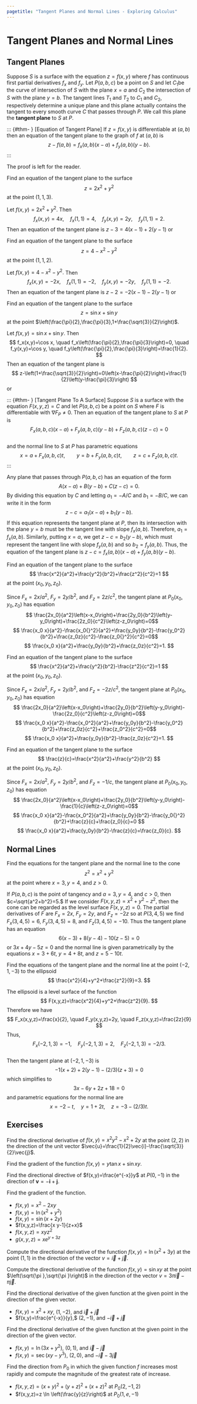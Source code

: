```yaml
---
pagetitle: "Tangent Planes and Normal Lines - Exploring Calculus"
---
```

# Tangent Planes and Normal Lines


## Tangent Planes

Suppose $S$ is a surface with the equation $z=f(x,y)$ where $f$ has continuous first partial derivatives $f_x$ and $f_y$. 
Let $P(a,b,c)$ be a point on $S$ and let $C_1$be the curve of intersection of $S$ with the plane $x=a$ and $C_2$ the intersection of $S$ with the plane $y=b$. 
The tangent lines $T_1$ and $T_2$ to $C_1$ and $C_2$, respectively determine a unique plane and this plane actually contains the tangent to every smooth curve $C$ that passes through $P.$ 
We call this plane the \index{tangent plane} **tangent plane**  to $S$ at $P$.


::: {#thm- } [Equation of Tangent Plane]
If $z=f(x,y)$ is differentiable at $(a,b)$ then an equation of the tangent plane to the graph of $f$ at $(a,b)$ is 
$$
z-f(a,b)=f_x(a,b)(x-a)+f_y(a,b)(y-b).
$$
::: 

::: {.proof }
The proof is left for the reader.
::: 



::: {#exm- } 
Find an equation of the tangent plane to the surface 
$$
z=2x^2+y^2
$$ 
at the point $(1,1,3)$.
::: 

::: {.solution }
Let $f(x,y)=2x^2+y^2.$ 
Then 
$$
f_x(x,y)=4x, \quad 
f_x(1,1)=4, \quad 
f_y(x,y)=2y, \quad
f_y(1,1)=2. 
$$
Then an equation of the tangent
plane is $z-3=4(x-1)+2(y-1)$ or 
\begin{equation}
z=4x+2y-3.
\tag*{}
\end{equation}
::: 


::: {#exm- } 
Find an equation of the tangent plane to the surface 
$$
z=4-x^2-y^2
$$ 
at the point $(1,1,2)$. 
::: 

::: {.solution }
Let $f(x,y)=4-x^2-y^2.$ 
Then 
$$
f_x(x,y)=-2x, \quad 
f_x(1,1)=-2, \quad 
f_y(x,y)=-2y, \quad
f_y(1,1)=-2. 
$$
Then an equation of the tangent
plane is $z-2=-2(x-1)-2(y-1)$ or 
\begin{equation}
z=-2x-2y+6
\tag*{}
\end{equation}
::: 


::: {#exm- } 
Find an equation of the tangent plane to the surface 
$$
z=\sin x+\sin y
$$ 
at the point $\left(\frac{\pi}{2},\frac{\pi}{3},1+\frac{\sqrt{3}}{2}\right)$. 
::: 

::: {.solution }
Let $f(x,y)=\sin x+\sin y$. 
Then 
$$
f_x(x,y)=\cos x, \quad 
f_x\left(\frac{\pi}{2},\frac{\pi}{3}\right)=0, \quad 
f_y(x,y)=\cos y, \quad
f_y\left(\frac{\pi}{2},\frac{\pi}{3}\right)=\frac{1}{2}.
$$
Then an equation of the tangent
plane is 
$$
z-\left(1+\frac{\sqrt{3}}{2}\right)=0\left(x-\frac{\pi}{2}\right)+\frac{1}{2}\left(y-\frac{\pi}{3}\right)
$$ 
or 
\begin{equation}
z=\frac{1}{2}y-\frac{\pi}{6}+1+\frac{\sqrt{3}}{2}
\tag*{}
\end{equation}
::: 


::: {#thm- } [Tangent Plane To A Surface]
Suppose $S$ is a surface with the equation $F(x,y,z)=C$ and let $P(a,b,c)$ be a point on $S$ where $F$ is differentiable with $\nabla F_P\neq 0.$ Then an equation of the tangent plane to $S$ at $P$ is
$$
F_x(a,b,c)(x-a)+F_y(a,b,c)(y-b)+F_z(a,b,c)(z-c)=0
$$  
and the normal line to $S$ at $P$ has parametric equations 
$$
x=a+F_x(a,b,c) t, \qquad 
y=b+F_y(a,b,c) t, \qquad 
z=c+F_z(a,b,c) t.$$
::: 
 
::: {.proof }
Any plane that passes through $P(a,b,c)$ has an equation of the form 
$$
A(x-a)+B(y-b)+C(z-c)=0.
$$ 
By dividing this equation by $C$
and letting $a_1=-A/C$ and $b_1=-B/C$, we can write it in the form 
$$
z-c=a_1(x-a)+b_1(y-b).
$$ 
If this equation represents the tangent plane at
$P$, then its intersection with the plane $y=b$ must be the tangent line with slope $f_x(a,b)$. 
Therefore, $a_1=f_x(a,b).$ 
Similarly, putting
$x=a$, we get $z-c=b_2(y-b),$ which must represent the tangent line with slope $f_y(a,b)$ and so $b_2=f_y(a,b).$ 
Thus, the equation of
the tangent plane is $z-c=f_x(a,b)(x-a)+f_y(a,b)(y-b).$ 
::: 


::: {#exm- } 
Find an equation of the tangent plane to the surface 
$$
\frac{x^2}{a^2}+\frac{y^2}{b^2}+\frac{z^2}{c^2}=1
$$
at the point $(x_0,y_0,z_0)$.
::: 

::: {.solution }
Since 
$F_x=2x/a^2,$ 
$F_y=2y/b^2,$ and 
$F_z=2z/c^2,$ 
the tangent plane at $P_0\left(x_0,y_0,z_0\right)$ has equation  
$$
\frac{2x_0}{a^2}\left(x-x_0\right)+\frac{2y_0}{b^2}\left(y-y_0\right)+\frac{2z_0}{c^2}\left(z-z_0\right)=0$$
$$
\frac{x_0 x}{a^2}-\frac{x_0{}^2}{a^2}+\frac{y_0y}{b^2}-\frac{y_0^2}{b^2}+\frac{z_0z}{c^2}-\frac{z_0{}^2}{c^2}=0$$
$$
\frac{x_0 x}{a^2}+\frac{y_0y}{b^2}+\frac{z_0z}{c^2}=1.
$$
::: 

::: {#exm- } 
Find an equation of the tangent plane to the surface 
 $$
\frac{x^2}{a^2}+\frac{y^2}{b^2}-\frac{z^2}{c^2}=1
$$ 
at the point $(x_0,y_0,z_0)$.
::: 

::: {.solution }
Since 
$F_x=2x/a^2,$ 
$F_y=2y/b^2,$ and 
$F_z=-2z/c^2,$ 
the tangent plane at $P_0\left(x_0,y_0,z_0\right)$ has equation  
$$
\frac{2x_0}{a^2}\left(x-x_0\right)+\frac{2y_0}{b^2}\left(y-y_0\right)-\frac{2z_0}{c^2}\left(z-z_0\right)=0$$
$$
\frac{x_0 x}{a^2}-\frac{x_0^2}{a^2}+\frac{y_0y}{b^2}-\frac{y_0^2}{b^2}+\frac{z_0z}{c^2}+\frac{z_0^2}{c^2}=0$$
$$
\frac{x_0 x}{a^2}+\frac{y_0y}{b^2}-\frac{z_0z}{c^2}=1.
$$
::: 

::: {#exm- } 
Find an equation of the tangent plane to the surface 
$$
\frac{z}{c}=\frac{x^2}{a^2}+\frac{y^2}{b^2}
$$
at the point $(x_0,y_0,z_0)$.
::: 

::: {.solution }
Since 
$F_x=2x/a^2,$ 
$F_y=2y/b^2,$ and 
$F_z=-1/c,$ 
the tangent plane at $P_0\left(x_0,y_0,z_0\right)$ has equation
$$
\frac{2x_0}{a^2}\left(x-x_0\right)+\frac{2y_0}{b^2}\left(y-y_0\right)-\frac{1}{c}\left(z-z_0\right)=0$$
$$
\frac{x_0 x}{a^2}-\frac{x_0^2}{a^2}+\frac{y_0y}{b^2}-\frac{y_0{}^2}{b^2}+\frac{z}{c}+\frac{z_0}{c}=0
$$ 
$$
\frac{x_0 x}{a^2}+\frac{y_0y}{b^2}-\frac{z}{c}=\frac{z_0}{c}.
$$
::: 

## Normal Lines


::: {#exm- } 
Find the equations for the tangent plane and the normal line to the cone 
$$
z^2=x^2+y^2
$$ 
at the point where $x=3, y=4,$ and $z>0.$
::: 

::: {.solution }
If $P(a,b,c)$ is the point of tangency and $a=3, y=4,$ and $c>0,$ then $c=\sqrt{a^2+b^2}=5.$ 
If we consider $F(x,y,z)=x^2+y^2-z^2,$
then the cone can be regarded as the level surface $F(x,y,z)=0.$ 
The partial derivatives of $F$ are $F_x=2x$, $F_y=2y$, and $F_z=-2z$
so at $P(3,4,5)$ we find $F_x(3,4,5)=6$, $F_y(3,4,5)=8,$ and $F_z(3,4,5)=-10.$ Thus the tangent plane has an equation 
$$6(x-3)+8(y-4)-10(z-5)=0$$
or $3x+4y-5z=0$ and the normal line is given parametrically by the equations $x=3+6t ,$ $y=4+8t,$ and $z=5-10t.$ 
::: 


::: {#exm- } 
Find the equations of the tangent plane and the normal line at the point $(-2,1,-3)$ to the ellipsoid 
$$
\frac{x^2}{4}+y^2+\frac{z^2}{9}=3.
$$
::: 

::: {.solution }
The ellipsoid is a level surface of the function 
$$
F(x,y,z)=\frac{x^2}{4}+y^2+\frac{z^2}{9}.
$$ 
Therefore we have  
$$
F_x(x,y,z)=\frac{x}{2}, \quad 
F_y(x,y,z)=2y, \quad 
F_z(x,y,z)=\frac{2z}{9}
$$
Thus, 
$$
F_x(-2,1,3)=-1, \quad 
F_y(-2,1,3)=2, \quad F_z(-2,1,3)=-2/3.
$$  
Then the tangent plane at $(-2,1,-3)$ is 
$$
-1(x+2)+2(y-1)-(2/3)(z+3)=0
$$ 
which simplifies to 
$$
3x-6y+2z+18=0
$$ 
and parametric equations for the normal line are 
$$
x=-2- t, \quad 
y=1+2t, \quad 
z=-3-(2/3)t.
$$
::: 

## Exercises

::: {#exr- } 
Find the directional derivative of $f(x,y)=x^2y^2-x^2+2y$ at the point $(2,2)$ in the direction of the unit vector $\vec{u}=\frac{1}{2}\vec{i}-\frac{\sqrt{3}}{2}\vec{j}$.
::: 

::: {#exr- } 
Find the gradient of the function $f(x,y)=y \tan  x+\sin xy$.
::: 

::: {#exr- } 
Find the directional directive of $f(x,y)=\frac{e^{-x}}y$ at $P(0,-1)$ in the direction of $\mathbf{v}=-\mathbf{i}+\mathbf{j}$.
::: 

::: {#exr- } 
Find the gradient of the function.
 
- $f(x,y)=x^2-2 x y$
- $f(x,y)=\ln \left(x^2+y^2\right)$
- $f(x,y)=\sin (x+2y)$ 
- $f(x,y,z)=\frac{x y-1}{z+x}$
- $f(x,y,z)= x y z^2$
- $g(x,y,z)=x e^{y+3z}$
    
::: 

::: {#exr- } 
Compute the directional derivative of the function $f(x,y)=\ln \left(x^2+3y\right)$ at the point $(1,1)$ in the direction of the vector $v=\vec{i}+\vec{j}.$
::: 

::: {#exr- } 
Compute the directional derivative of the function $f(x,y)=\sin  x y$ at the point $\left(\sqrt{\pi },\sqrt{\pi }\right)$ in the direction of the vector $v=3\pi  \vec{i}-\pi  \vec{j} .$
::: 

::: {#exr- } 
Find the directional derivative of the given function at the given point in the direction of the given vector.  
 
- $f(x,y)=x^2+x y$, $(1,-2),$ and $\vec{i}+\vec{j}$ 
- $f(x,y)=\frac{e^{-x}}{y},$ $(2,-1),$ and $-\vec{i}+\vec{j}$
    
::: 

::: {#exr- } 
Find the directional derivative of the given function at the given point in the direction of the given vector. 
 
- $f(x,y)=\ln \left(3x+y^2\right)$, $(0,1),$ and $\vec{i}-\vec{j}$  
- $f(x,y)=\sec \left(x y-y^3\right),$ $(2,0),$ and $-\vec{i}-3\vec{j}$
 
::: 

::: {#exr- } 
Find the direction from $P_0$ in which the given function $f$ increases most rapidly and compute the magnitude of the greatest rate of increase. 
 
- $f(x,y,z)=(x+y)^2+(y+z)^2+(x+z)^2$ at $P_0(2,-1,2)$  
- $f(x,y,z)=z \ln \left(\frac{y}{z}\right)$ at $P_0(1,e,-1)$
    
::: 


